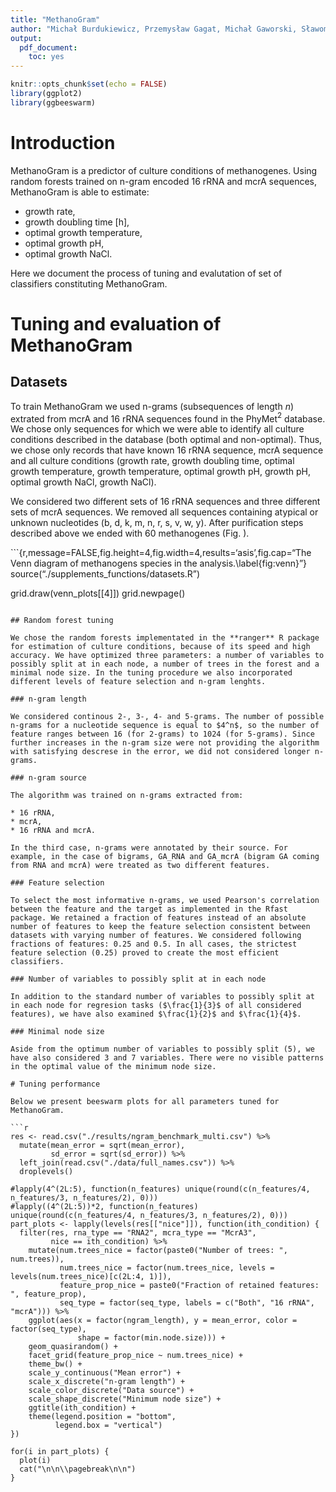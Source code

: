 ```yaml
---
title: "MethanoGram"
author: "Michał Burdukiewicz, Przemysław Gagat, Michał Gaworski, Sławomir Jabłoński, Paweł Mackiewicz, Marcin Łukaszewicz"
output: 
  pdf_document: 
    toc: yes
---
```


```r
knitr::opts_chunk$set(echo = FALSE)
library(ggplot2)
library(ggbeeswarm)
```

# Introduction

MethanoGram is a predictor of culture conditions of methanogenes. Using random forests trained on n-gram encoded 16 rRNA and mcrA sequences, MethanoGram is able to estimate:

* growth rate, 
* growth doubling time [h], 
* optimal growth temperature, 
* optimal growth pH,
* optimal growth NaCl.

Here we document the process of tuning and evalutation of set of classifiers constituting MethanoGram.

# Tuning and evaluation of MethanoGram

## Datasets 

To train MethanoGram we used n-grams (subsequences of length $n$) extrated from mcrA and 16 rRNA sequences found in the PhyMet$^2$ database. We chose only sequences for which we were able to identify all culture conditions described in the database (both optimal and non-optimal). Thus, we chose only records that have known 16 rRNA sequence, mcrA sequence and all culture conditions (growth rate, growth doubling time, optimal growth temperature, growth temperature, optimal growth pH, growth pH, optimal growth NaCl, growth NaCl). 

We considered two different sets of 16 rRNA sequences and three different sets of mcrA sequences. We removed all sequences containing atypical or unknown nucleotides (b, d, k, m, n, r, s, v, w, y). After purification steps described above we ended with 60 methanogenes (Fig. \ref{fig:venn}). 


```{r,message=FALSE,fig.height=4,fig.width=4,results='asis',fig.cap="The Venn diagram of methanogens species in the analysis.\\label{fig:venn}"}
source("./supplements_functions/datasets.R")

grid.draw(venn_plots[[4]])
grid.newpage()
```

## Random forest tuning 

We chose the random forests implementated in the **ranger** R package for estimation of culture conditions, because of its speed and high accuracy. We have optimized three parameters: a number of variables to possibly split at in each node, a number of trees in the forest and a minimal node size. In the tuning procedure we also incorporated different levels of feature selection and n-gram lenghts.

### n-gram length

We considered continous 2-, 3-, 4- and 5-grams. The number of possible n-grams for a nucleotide sequence is equal to $4^n$, so the number of feature ranges between 16 (for 2-grams) to 1024 (for 5-grams). Since further increases in the n-gram size were not providing the algorithm with satisfying descrese in the error, we did not considered longer n-grams. 

### n-gram source

The algorithm was trained on n-grams extracted from:

* 16 rRNA,
* mcrA,
* 16 rRNA and mcrA.

In the third case, n-grams were annotated by their source. For example, in the case of bigrams, GA_RNA and GA_mcrA (bigram GA coming from RNA and mcrA) were treated as two different features.

### Feature selection

To select the most informative n-grams, we used Pearson's correlation between the feature and the target as implemented in the Rfast package. We retained a fraction of features instead of an absolute number of features to keep the feature selection consistent between datasets with varying number of features. We considered following fractions of features: 0.25 and 0.5. In all cases, the strictest feature selection (0.25) proved to create the most efficient classifiers.

### Number of variables to possibly split at in each node

In addition to the standard number of variables to possibly split at in each node for regresion tasks ($\frac{1}{3}$ of all considered features), we have also examined $\frac{1}{2}$ and $\frac{1}{4}$.  

### Minimal node size

Aside from the optimum number of variables to possibly split (5), we have also considered 3 and 7 variables. There were no visible patterns in the optimal value of the minimum node size. 

# Tuning performance

Below we present beeswarm plots for all parameters tuned for MethanoGram.

```r
res <- read.csv("./results/ngram_benchmark_multi.csv") %>% 
  mutate(mean_error = sqrt(mean_error),
         sd_error = sqrt(sd_error)) %>% 
  left_join(read.csv("./data/full_names.csv")) %>% 
  droplevels()

#lapply(4^(2L:5), function(n_features) unique(round(c(n_features/4, n_features/3, n_features/2), 0)))
#lapply((4^(2L:5))*2, function(n_features) unique(round(c(n_features/4, n_features/3, n_features/2), 0)))
part_plots <- lapply(levels(res[["nice"]]), function(ith_condition) {
  filter(res, rna_type == "RNA2", mcra_type == "McrA3",
         nice == ith_condition) %>% 
    mutate(num.trees_nice = factor(paste0("Number of trees: ", num.trees)),
           num.trees_nice = factor(num.trees_nice, levels = levels(num.trees_nice)[c(2L:4, 1)]),
           feature_prop_nice = paste0("Fraction of retained features: ", feature_prop),
           seq_type = factor(seq_type, labels = c("Both", "16 rRNA", "mcrA"))) %>% 
    ggplot(aes(x = factor(ngram_length), y = mean_error, color = factor(seq_type), 
               shape = factor(min.node.size))) +
    geom_quasirandom() +
    facet_grid(feature_prop_nice ~ num.trees_nice) +
    theme_bw() +
    scale_y_continuous("Mean error") +
    scale_x_discrete("n-gram length") +
    scale_color_discrete("Data source") +
    scale_shape_discrete("Minimum node size") +
    ggtitle(ith_condition) +
    theme(legend.position = "bottom",
          legend.box = "vertical")
})

for(i in part_plots) {
  plot(i)
  cat("\n\n\\pagebreak\n\n")
}
```
